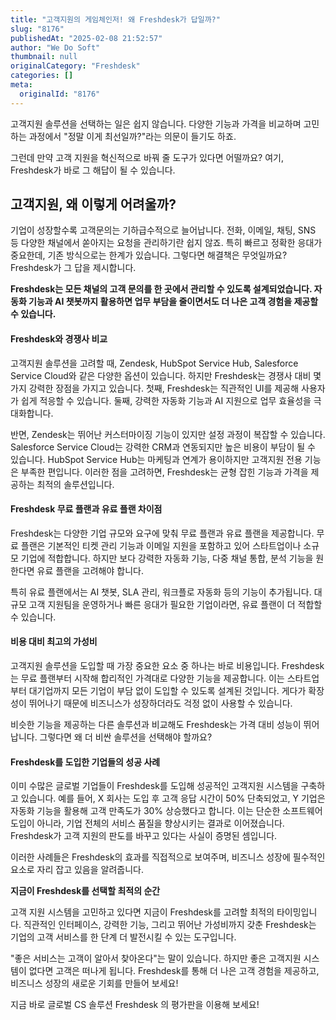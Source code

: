 ```yaml
---
title: "고객지원의 게임체인저! 왜 Freshdesk가 답일까?"
slug: "8176"
publishedAt: "2025-02-08 21:52:57"
author: "We Do Soft"
thumbnail: null
originalCategory: "Freshdesk"
categories: []
meta:
  originalId: "8176"
---
```


고객지원 솔루션을 선택하는 일은 쉽지 않습니다. 다양한 기능과 가격을 비교하며 고민하는 과정에서 "정말 이게 최선일까?"라는 의문이 들기도 하죠.

그런데 만약 고객 지원을 혁신적으로 바꿔 줄 도구가 있다면 어떨까요? 여기, Freshdesk가 바로 그 해답이 될 수 있습니다.

## 고객지원, 왜 이렇게 어려울까?

기업이 성장할수록 고객문의는 기하급수적으로 늘어납니다. 전화, 이메일, 채팅, SNS 등 다양한 채널에서 쏟아지는 요청을 관리하기란 쉽지 않죠. 특히 빠르고 정확한 응대가 중요한데, 기존 방식으로는 한계가 있습니다. 그렇다면 해결책은 무엇일까요? Freshdesk가 그 답을 제시합니다.

**Freshdesk는 모든 채널의 고객 문의를 한 곳에서 관리할 수 있도록 설계되었습니다. 자동화 기능과 AI 챗봇까지 활용하면 업무 부담을 줄이면서도 더 나은 고객 경험을 제공할 수 있습니다.**

#### Freshdesk와 경쟁사 비교

고객지원 솔루션을 고려할 때, Zendesk, HubSpot Service Hub, Salesforce Service Cloud와 같은 다양한 옵션이 있습니다. 하지만 Freshdesk는 경쟁사 대비 몇 가지 강력한 장점을 가지고 있습니다. 첫째, Freshdesk는 직관적인 UI를 제공해 사용자가 쉽게 적응할 수 있습니다. 둘째, 강력한 자동화 기능과 AI 지원으로 업무 효율성을 극대화합니다.

반면, Zendesk는 뛰어난 커스터마이징 기능이 있지만 설정 과정이 복잡할 수 있습니다. Salesforce Service Cloud는 강력한 CRM과 연동되지만 높은 비용이 부담이 될 수 있습니다. HubSpot Service Hub는 마케팅과 연계가 용이하지만 고객지원 전용 기능은 부족한 편입니다. 이러한 점을 고려하면, Freshdesk는 균형 잡힌 기능과 가격을 제공하는 최적의 솔루션입니다.

#### Freshdesk 무료 플랜과 유료 플랜 차이점

Freshdesk는 다양한 기업 규모와 요구에 맞춰 무료 플랜과 유료 플랜을 제공합니다. 무료 플랜은 기본적인 티켓 관리 기능과 이메일 지원을 포함하고 있어 스타트업이나 소규모 기업에 적합합니다. 하지만 보다 강력한 자동화 기능, 다중 채널 통합, 분석 기능을 원한다면 유료 플랜을 고려해야 합니다.

특히 유료 플랜에서는 AI 챗봇, SLA 관리, 워크플로 자동화 등의 기능이 추가됩니다. 대규모 고객 지원팀을 운영하거나 빠른 응대가 필요한 기업이라면, 유료 플랜이 더 적합할 수 있습니다.

#### 비용 대비 최고의 가성비

고객지원 솔루션을 도입할 때 가장 중요한 요소 중 하나는 바로 비용입니다. Freshdesk는 무료 플랜부터 시작해 합리적인 가격대로 다양한 기능을 제공합니다. 이는 스타트업부터 대기업까지 모든 기업이 부담 없이 도입할 수 있도록 설계된 것입니다. 게다가 확장성이 뛰어나기 때문에 비즈니스가 성장하더라도 걱정 없이 사용할 수 있습니다.

비슷한 기능을 제공하는 다른 솔루션과 비교해도 Freshdesk는 가격 대비 성능이 뛰어납니다. 그렇다면 왜 더 비싼 솔루션을 선택해야 할까요?

#### Freshdesk를 도입한 기업들의 성공 사례

이미 수많은 글로벌 기업들이 Freshdesk를 도입해 성공적인 고객지원 시스템을 구축하고 있습니다. 예를 들어, X 회사는 도입 후 고객 응답 시간이 50% 단축되었고, Y 기업은 자동화 기능을 활용해 고객 만족도가 30% 상승했다고 합니다. 이는 단순한 소프트웨어 도입이 아니라, 기업 전체의 서비스 품질을 향상시키는 결과로 이어졌습니다. Freshdesk가 고객 지원의 판도를 바꾸고 있다는 사실이 증명된 셈입니다.

이러한 사례들은 Freshdesk의 효과를 직접적으로 보여주며, 비즈니스 성장에 필수적인 요소로 자리 잡고 있음을 알려줍니다.

**지금이 Freshdesk를 선택할 최적의 순간**

고객 지원 시스템을 고민하고 있다면 지금이 Freshdesk를 고려할 최적의 타이밍입니다. 직관적인 인터페이스, 강력한 기능, 그리고 뛰어난 가성비까지 갖춘 Freshdesk는 기업의 고객 서비스를 한 단계 더 발전시킬 수 있는 도구입니다.

"좋은 서비스는 고객이 알아서 찾아온다"는 말이 있습니다. 하지만 좋은 고객지원 시스템이 없다면 고객은 떠나게 됩니다. Freshdesk를 통해 더 나은 고객 경험을 제공하고, 비즈니스 성장의 새로운 기회를 만들어 보세요!

지금 바로 글로벌 CS 솔루션 Freshdesk 의 평가판을 이용해 보세요!
